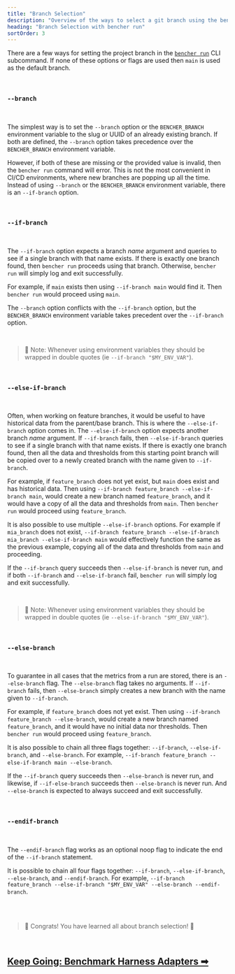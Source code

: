 ```yaml
---
title: "Branch Selection"
description: "Overview of the ways to select a git branch using the bencher run CLI subcommand"
heading: "Branch Selection with bencher run"
sortOrder: 3
---
```


There are a few ways for setting the project branch in the <code><a href="/docs/explanation/bencher-run/">bencher run</a></code> CLI subcommand.
If none of these options or flags are used then `main` is used as the default branch.

<br />

### `--branch`

<br />

The simplest way is to set the `--branch` option or the `BENCHER_BRANCH` environment variable to the slug or UUID of an already existing branch.
If both are defined, the `--branch` option takes precedence over the `BENCHER_BRANCH` environment variable.

However, if both of these are missing or the provided value is invalid, then the `bencher run` command will error.
This is not the most convenient in CI/CD environments, where new branches are popping up all the time.
Instead of using `--branch` or the `BENCHER_BRANCH` environment variable, there is an `--if-branch` option.

<br />

### `--if-branch`

<br />

The `--if-branch` option expects a branch _name_ argument and queries to see if a single branch with that name exists.
If there is exactly one branch found, then `bencher run` proceeds using that branch.
Otherwise, `bencher run` will simply log and exit successfully.

For example, if `main` exists then using `--if-branch main` would find it. Then `bencher run` would proceed using `main`.

The `--branch` option conflicts with the `--if-branch` option, but the `BENCHER_BRANCH` environment variable takes precedent over the `--if-branch` option.

<br />

> 🐰 Note: Whenever using environment variables they should be wrapped in double quotes (ie `--if-branch "$MY_ENV_VAR"`).

<br />

### `--else-if-branch`

<br />

Often, when working on feature branches, it would be useful to have historical data from the parent/base branch.
This is where the `--else-if-branch` option comes in.
The `--else-if-branch` option expects another branch _name_ argument.
If `--if-branch` fails, then `--else-if-branch` queries to see if a single branch with that name exists.
If there is exactly one branch found, then all the data and thresholds from this starting point branch will be copied over to a newly created branch with the name given to `--if-branch`.

For example, if `feature_branch` does not yet exist, but `main` does exist and has historical data.
Then using `--if-branch feature_branch --else-if-branch main`, would create a new branch named `feature_branch`,
and it would have a copy of all the data and thresholds from `main`.
Then `bencher run` would proceed using `feature_branch`.

It is also possible to use multiple `--else-if-branch` options.
For example if `mia_branch` does not exist, `--if-branch feature_branch --else-if-branch mia_branch --else-if-branch main`
would effectively function the same as the previous example, copying all of the data and thresholds from `main` and proceeding.

If the `--if-branch` query succeeds then `--else-if-branch` is never run, and if both `--if-branch` and `--else-if-branch` fail, `bencher run` will simply log and exit successfully.

<br />

> 🐰 Note: Whenever using environment variables they should be wrapped in double quotes (ie `--else-if-branch "$MY_ENV_VAR"`).

<br />

### `--else-branch`

<br />

To guarantee in all cases that the metrics from a run are stored, there is an `--else-branch` flag.
The `--else-branch` flag takes no arguments.
If `--if-branch` fails, then `--else-branch` simply creates a new branch with the name given to `--if-branch`.

For example, if `feature_branch` does not yet exist.
Then using `--if-branch feature_branch --else-branch`, would create a new branch named `feature_branch`,
and it would have no initial data nor thresholds.
Then `bencher run` would proceed using `feature_branch`.

It is also possible to chain all three flags together: `--if-branch`, `--else-if-branch`, and `--else-branch`.
For example, `--if-branch feature_branch --else-if-branch main --else-branch`.

If the `--if-branch` query succeeds then `--else-branch` is never run, and likewise, if `--if-else-branch` succeeds then `--else-branch` is never run.
And `--else-branch` is expected to always succeed and exit successfully.

<br />

### `--endif-branch`

<br />

The `--endif-branch` flag works as an optional noop flag to indicate the end of the `--if-branch` statement.

It is possible to chain all four flags together: `--if-branch`, `--else-if-branch`, `--else-branch`, and `--endif-branch`.
For example, `--if-branch feature_branch --else-if-branch "$MY_ENV_VAR" --else-branch --endif-branch`.

<br />
<br />

> 🐰 Congrats! You have learned all about branch selection! 🎉

<br/>

<h2><a href="/docs/explanation/adapters/">Keep Going: Benchmark Harness Adapters ➡</a></h2>
